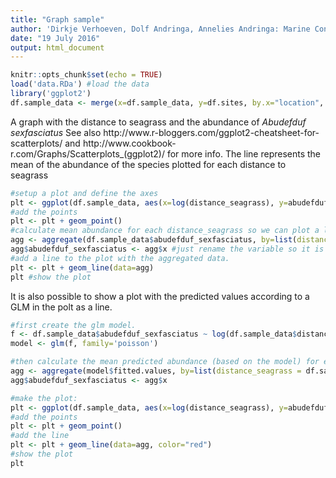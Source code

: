```yaml
---
title: "Graph sample"
author: 'Dirkje Verhoeven, Dolf Andringa, Annelies Andringa: Marine Conservation Philippines'
date: "19 July 2016"
output: html_document
---
```


```r
knitr::opts_chunk$set(echo = TRUE)
load('data.RDa') #load the data
library('ggplot2')
df.sample_data <- merge(x=df.sample_data, y=df.sites, by.x="location", by.y="name", all.x=TRUE)
```

A graph with the distance to seagrass and the abundance of *Abudefduf sexfasciatus*
See also http://www.r-bloggers.com/ggplot2-cheatsheet-for-scatterplots/ and http://www.cookbook-r.com/Graphs/Scatterplots_(ggplot2)/ for more info. The line represents the mean of the abundance of the species plotted for each distance to seagrass
```r
#setup a plot and define the axes
plt <- ggplot(df.sample_data, aes(x=log(distance_seagrass), y=abudefduf_sexfasciatus)) + xlab('Distance to seagrass (m)') + ylab('Abundance Abudefduf sexfasciatus')
#add the points
plt <- plt + geom_point()
#calculate mean abundance for each distance_seagrass so we can plot a line with that info
agg <- aggregate(df.sample_data$abudefduf_sexfasciatus, by=list(distance_seagrass=df.sample_data$distance_seagrass), FUN=mean)
agg$abudefduf_sexfasciatus <- agg$x #just rename the variable so it is the same as the original axis
#add a line to the plot with the aggregated data.
plt <- plt + geom_line(data=agg)
plt #show the plot
```

It is also possible to show a plot with the predicted values according to a GLM in the polt as a line.
```r
#first create the glm model.
f <- df.sample_data$abudefduf_sexfasciatus ~ log(df.sample_data$distance_seagrass) * log(df.sample_data$size_seagrass) * df.sample_data$mpa * df.sample_data$north * df.sample_data$depth
model <- glm(f, family='poisson')

#then calculate the mean predicted abundance (based on the model) for each distance_seagrass because that is what we want to plot.
agg <- aggregate(model$fitted.values, by=list(distance_seagrass = df.sample_data$distance_seagrass), FUN=mean)
agg$abudefduf_sexfasciatus <- agg$x

#make the plot:
plt <- ggplot(df.sample_data, aes(x=log(distance_seagrass), y=abudefduf_sexfasciatus)) + xlab('ln(Distance to seagrass) (m)') + ylab('Abundance Abudefduf sexfasciatus')
#add the points
plt <- plt + geom_point()
#add the line
plt <- plt + geom_line(data=agg, color="red")
#show the plot
plt
```

